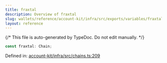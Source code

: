 ```yaml
---
title: fraxtal
description: Overview of fraxtal
slug: wallets/reference/account-kit/infra/src/exports/variables/fraxtal
layout: reference
---
```


{/* This file is auto-generated by TypeDoc. Do not edit manually. */}

```ts
const fraxtal: Chain;
```

Defined in: [account-kit/infra/src/chains.ts:209](https://github.com/alchemyplatform/aa-sdk/blob/9df5be8c23af4e472bcb503c17766b16da0ad87d/account-kit/infra/src/chains.ts#L209)
